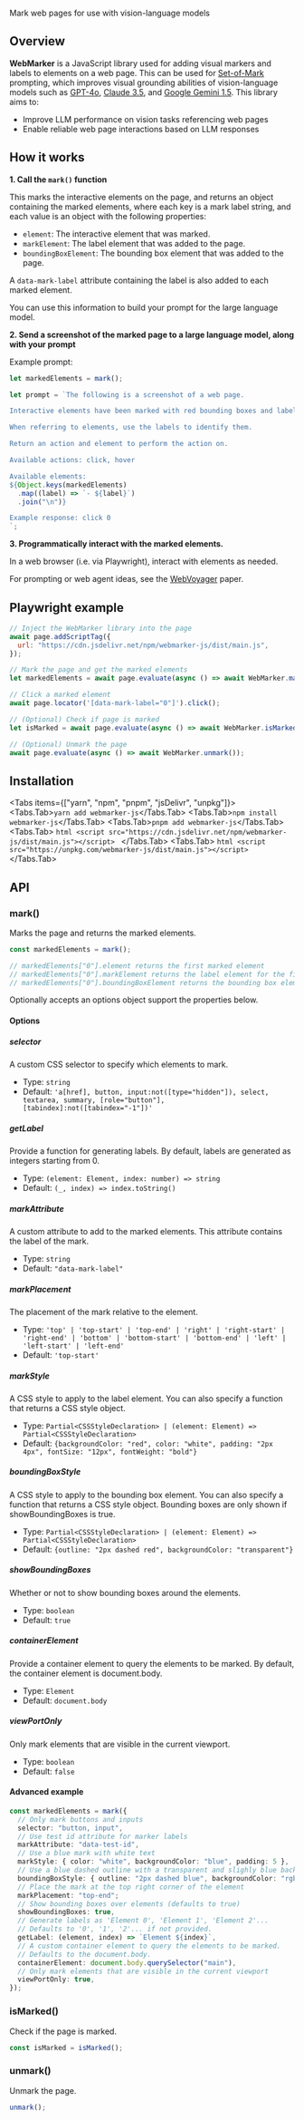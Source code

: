 
<div className="flex justify-center">
  <Logo />
</div>

<br />

<div className="text-center">
  Mark web pages for use with vision-language models
</div>

<Demo />

## Overview

**WebMarker** is a JavaScript library used for adding visual markers and labels to elements on a web page. This can be used for [Set-of-Mark](https://github.com/microsoft/SoM) prompting, which improves visual grounding abilities of vision-language models such as [GPT-4o](https://platform.openai.com/docs/guides/vision), [Claude 3.5](https://www.anthropic.com/news/claude-3-5-sonnet), and [Google Gemini 1.5](https://ai.google.dev/gemini-api/docs/vision). This library aims to:

- Improve LLM performance on vision tasks referencing web pages
- Enable reliable web page interactions based on LLM responses

## How it works

**1. Call the `mark()` function**

This marks the interactive elements on the page, and returns an object containing the marked elements, where each key is a mark label string, and each value is an object with the following properties:

- `element`: The interactive element that was marked.
- `markElement`: The label element that was added to the page.
- `boundingBoxElement`: The bounding box element that was added to the page.

A `data-mark-label` attribute containing the label is also added to each marked element.

You can use this information to build your prompt for the large language model.

**2. Send a screenshot of the marked page to a large language model, along with your prompt**

Example prompt:

```javascript
let markedElements = mark();

let prompt = `The following is a screenshot of a web page.

Interactive elements have been marked with red bounding boxes and labels.

When referring to elements, use the labels to identify them.

Return an action and element to perform the action on.

Available actions: click, hover

Available elements:
${Object.keys(markedElements)
  .map((label) => `- ${label}`)
  .join("\n")}

Example response: click 0
`;
```

**3. Programmatically interact with the marked elements.**

In a web browser (i.e. via Playwright), interact with elements as needed.

For prompting or web agent ideas, see the [WebVoyager](https://github.com/MinorJerry/WebVoyager) paper.

## Playwright example

```javascript
// Inject the WebMarker library into the page
await page.addScriptTag({
  url: "https://cdn.jsdelivr.net/npm/webmarker-js/dist/main.js",
});

// Mark the page and get the marked elements
let markedElements = await page.evaluate(async () => await WebMarker.mark());

// Click a marked element
await page.locator('[data-mark-label="0"]').click();

// (Optional) Check if page is marked
let isMarked = await page.evaluate(async () => await WebMarker.isMarked());

// (Optional) Unmark the page
await page.evaluate(async () => await WebMarker.unmark());
```

## Installation

<Tabs items={["yarn", "npm", "pnpm", "jsDelivr", "unpkg"]}>
  <Tabs.Tab>```yarn add webmarker-js```</Tabs.Tab>
  <Tabs.Tab>```npm install webmarker-js```</Tabs.Tab>
  <Tabs.Tab>```pnpm add webmarker-js```</Tabs.Tab>
  <Tabs.Tab>
    ```html
    <script src="https://cdn.jsdelivr.net/npm/webmarker-js/dist/main.js"></script>
    ```
  </Tabs.Tab>
  <Tabs.Tab>
    ```html
    <script src="https://unpkg.com/webmarker-js/dist/main.js"></script>
    ```
  </Tabs.Tab>
</Tabs>

## API

### mark()

Marks the page and returns the marked elements.

```typescript
const markedElements = mark();

// markedElements["0"].element returns the first marked element
// markedElements["0"].markElement returns the label element for the first marked element
// markedElements["0"].boundingBoxElement returns the bounding box element for the first marked element
```

Optionally accepts an options object support the properties below.

#### Options

##### selector

A custom CSS selector to specify which elements to mark.

- Type: `string`
- Default: `'a[href], button, input:not([type="hidden"]), select, textarea, summary, [role="button"], [tabindex]:not([tabindex="-1"])'`

##### getLabel

Provide a function for generating labels. By default, labels are generated as integers starting from 0.

- Type: `(element: Element, index: number) => string`
- Default: `(_, index) => index.toString()`

##### markAttribute

A custom attribute to add to the marked elements. This attribute contains the label of the mark.

- Type: `string`
- Default: `"data-mark-label"`

##### markPlacement

The placement of the mark relative to the element.

- Type: `'top' | 'top-start' | 'top-end' | 'right' | 'right-start' | 'right-end' | 'bottom' | 'bottom-start' | 'bottom-end' | 'left' | 'left-start' | 'left-end'`
- Default: `'top-start'`

##### markStyle

A CSS style to apply to the label element. You can also specify a function that returns a CSS style object.

- Type: `Partial<CSSStyleDeclaration> | (element: Element) => Partial<CSSStyleDeclaration>`
- Default: `{backgroundColor: "red", color: "white", padding: "2px 4px", fontSize: "12px", fontWeight: "bold"}`

##### boundingBoxStyle

A CSS style to apply to the bounding box element. You can also specify a function that returns a CSS style object. Bounding boxes are only shown if showBoundingBoxes is true.

- Type: `Partial<CSSStyleDeclaration> | (element: Element) => Partial<CSSStyleDeclaration>`
- Default: `{outline: "2px dashed red", backgroundColor: "transparent"}`

##### showBoundingBoxes

Whether or not to show bounding boxes around the elements.

- Type: `boolean`
- Default: `true`

##### containerElement

Provide a container element to query the elements to be marked. By default, the container element is document.body.

- Type: `Element`
- Default: `document.body`

##### viewPortOnly

Only mark elements that are visible in the current viewport.

- Type: `boolean`
- Default: `false`

#### Advanced example

```typescript
const markedElements = mark({
  // Only mark buttons and inputs
  selector: "button, input",
  // Use test id attribute for marker labels
  markAttribute: "data-test-id",
  // Use a blue mark with white text
  markStyle: { color: "white", backgroundColor: "blue", padding: 5 },
  // Use a blue dashed outline with a transparent and slighly blue background
  boundingBoxStyle: { outline: "2px dashed blue", backgroundColor: "rgba(0, 0, 255, 0.1)"},
  // Place the mark at the top right corner of the element
  markPlacement: "top-end";
  // Show bounding boxes over elements (defaults to true)
  showBoundingBoxes: true,
  // Generate labels as 'Element 0', 'Element 1', 'Element 2'...
  // Defaults to '0', '1', '2'... if not provided.
  getLabel: (element, index) => `Element ${index}`,
  // A custom container element to query the elements to be marked.
  // Defaults to the document.body.
  containerElement: document.body.querySelector("main"),
  // Only mark elements that are visible in the current viewport
  viewPortOnly: true,
});
```

### isMarked()

Check if the page is marked.

```typescript
const isMarked = isMarked();
```

### unmark()

Unmark the page.

```typescript
unmark();
```
